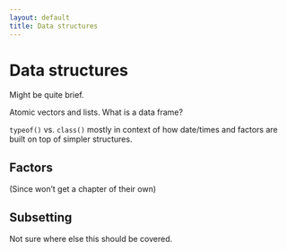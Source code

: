 ```yaml
---
layout: default
title: Data structures
---
```


# Data structures

Might be quite brief.

Atomic vectors and lists. What is a data frame?

`typeof()` vs. `class()` mostly in context of how date/times and factors are built on top of simpler structures.

## Factors

(Since won't get a chapter of their own)

## Subsetting

Not sure where else this should be covered.
